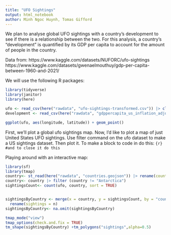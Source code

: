 ---
title: "UFO Sightings"
output: html_notebook
author: Minh Ngoc Huynh, Tomas Gifford
---

We plan to analyse global UFO sightings with a country's development to see if there is a relationship between the two. For this analysis, a country's "development" is quantified by its GDP per capita to account for the amount of people in the country. 

Data from: 
https://www.kaggle.com/datasets/NUFORC/ufo-sightings
https://www.kaggle.com/datasets/gwenaelmouthuy/gdp-per-capita-between-1960-and-2021/ 

We will use the following R packages:
```{r}
library(tidyverse)
library(janitor)
library(here)

ufo <- read_csv(here("rawdata", "ufo-sightings-transformed.csv")) |> clean_names()
development <- read_csv(here("rawdata", "gdppercapita_us_inflation_adjusted.csv")) |> clean_names()

ggplot(ufo, aes(longitude, latitude)) + geom_point()

```
First, we'll plot a global ufo sightings map.
Now, I'd like to plot a map of just United States UFO sightings.
Use filter command on the ufo dataset to make a US sightings dataset.
Then plot it.
To make a block to code in do this: ```{r} #and to close it do this ```

Playing around with an interactive map:
```{r}
library(sf)
library(tmap)
country<- st_read(here("rawdata", "countries.geojson")) |> rename(country = ADMIN)
country<- country |> filter (country != "Antarctica")
sightingsCount<- count(ufo, country, sort = TRUE)


sightingsByCountry <- merge(x = country, y = sightingsCount, by = "country", all.y = TRUE) |>
  rename(sightings = n)
sightingsByCountry<- na.omit(sightingsByCountry)

tmap_mode("view")
tmap_options(check.and.fix = TRUE)
tm_shape(sightingsByCountry) +tm_polygons("sightings",alpha=0.5)
```
